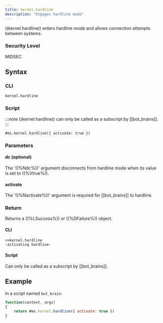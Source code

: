 ```yaml
---
title: kernel.hardline
description: "Engages hardline mode"
---
```


((kernel.hardline)) enters hardline mode and allows connection attempts between systems.

### Security Level

MIDSEC

## Syntax

### CLI

```
kernel.hardline
```

### Script

:::note
((kernel.hardline)) can only be called as a subscript by [[bot_brains]].
:::

```
#ms.kernel.hardline({ activate: true })
```

### Parameters

#### dc (optional)

The '((%Ndc%))' argument disconnects from hardline mode when its value is set to ((%Vtrue%)).

#### activate

The '((%Nactivate%))' argument is required for [[bot_brains]] to hardline.

### Return

Returns a ((%LSuccess%)) or ((%DFailure%)) object.

#### CLI

```
>>kernel.hardline
-activating hardline-
```

#### Script

Can only be called as a subscript by [[bot_brains]].

## Example

In a script named `bot_brain`:

```js
function(context, args)
{
	return #ms.kernel.hardline({ activate: true })
}
```
